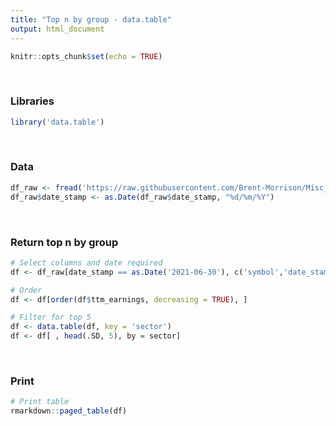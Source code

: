 ```yaml
---
title: "Top n by group - data.table"
output: html_document
---
```


```r
knitr::opts_chunk$set(echo = TRUE)
```
<br>

### Libraries

```r
library('data.table')
```
<br>

### Data

```r
df_raw <- fread('https://raw.githubusercontent.com/Brent-Morrison/Misc_scripts/master/stock_data.csv')
df_raw$date_stamp <- as.Date(df_raw$date_stamp, "%d/%m/%Y")
```
<br>

### Return top n by group 

```r
# Select columns and date required
df <- df_raw[date_stamp == as.Date('2021-06-30'), c('symbol','date_stamp','sector','asset_growth','roa','roe','leverage','ttm_earnings')]

# Order
df <- df[order(df$ttm_earnings, decreasing = TRUE), ]

# Filter for top 5 
df <- data.table(df, key = 'sector')
df <- df[ , head(.SD, 5), by = sector]
```

<br>

### Print  

```r
# Print table
rmarkdown::paged_table(df)
```



